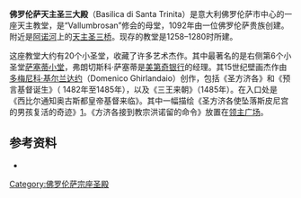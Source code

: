 '''佛罗伦萨天主圣三大殿'''（Basilica di Santa Trinita）是意大利佛罗伦萨市中心的一座天主教堂，是“Vallumbrosan”修会的母堂，1092年由一位佛罗伦萨贵族创建。附近是[[阿诺河|阿诺河]]上的[[天主圣三桥|天主圣三桥]]。现存的教堂是1258–1280时所建。

这座教堂大约有20个小圣堂，收藏了许多艺术杰作。其中最著名的是右侧第6个小圣堂[[萨塞蒂小堂|萨塞蒂小堂]]，弗朗切斯科·萨塞蒂是[[美第奇银行|美第奇银行]]的经理。其15世纪壁画杰作由[[多梅尼科·基尔兰达约|多梅尼科·基尔兰达约]]（Domenico Ghirlandaio）创作，包括《圣方济各》和《预言基督诞生》（ 1482年至1485年），以及《三王来朝》（1485年）。在入口处是《西比尔通知奥古斯都皇帝基督来临》。其中一幅描绘《圣方济各使坠落斯皮尼宫的男孩复活的奇迹》[http://www.wga.hu/html/g/ghirland/domenico/5sassett/frescoes/6resurr.html]{{Wayback|url=http://www.wga.hu/html/g/ghirland/domenico/5sassett/frescoes/6resurr.html |date=20160303203425 }}。《方济各接到教宗洪诺留的命令》放置在[[领主广场|领主广场]]。

== 参考资料 ==
* {{cite book | first= Eve|last= Borsook| year=1991| title= The Companion Guide to Florence| publisher= Harper Collins| editor= Vincent Cronin (general editor)| isbn=000215139-1 | url=https://archive.org/details/companionguideto0000bors_d7g8| authorlink= |pages= [https://archive.org/details/companionguideto0000bors_d7g8/page/187 187]–191}}

{{coord|43.770153|N|11.250719|E|type:landmark|display=title}}

{{佛罗伦萨地标}}

[[Category:佛罗伦萨宗座圣殿|Category:佛罗伦萨宗座圣殿]]